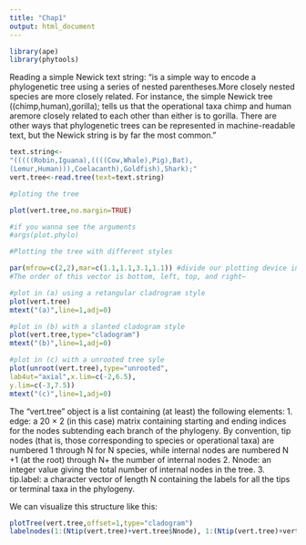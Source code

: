 ```yaml
---
title: "Chap1"
output: html_document
---
```


```r
library(ape)
library(phytools)
```

Reading a simple Newick text string:
"is a simple way to encode a phylogenetic tree using a series of nested parentheses.More closely nested species are more closely related. For instance, the simple Newick tree ((chimp,human),gorilla); tells us that the operational taxa chimp
and human aremore closely related to each other than either is to gorilla. There are other ways that phylogenetic
trees can be represented in machine-readable text, but the Newick string is by far the most common."

```r
text.string<-
"(((((Robin,Iguana),((((Cow,Whale),Pig),Bat),
(Lemur,Human))),Coelacanth),Goldfish),Shark);"
vert.tree<-read.tree(text=text.string)
```

```r
#ploting the tree

plot(vert.tree,no.margin=TRUE)

#if you wanna see the arguments
#args(plot.phylo)
```
```r
#Plotting the tree with different styles

par(mfrow=c(2,2),mar=c(1.1,1.1,3.1,1.1)) #divide our plotting device into four subplots for a 2 × 2 grid—
#The order of this vector is bottom, left, top, and right—

#plot in (a) using a retangular cladrogram style
plot(vert.tree)
mtext("(a)",line=1,adj=0)

#plot in (b) with a slanted cladogram style
plot(vert.tree,type="cladogram")
mtext("(b)",line=1,adj=0)

#plot in (c) with a unrooted tree syle
plot(unroot(vert.tree),type="unrooted",
lab4ut="axial",x.lim=c(-2,6.5),
y.lim=c(-3,7.5))
mtext("(c)",line=1,adj=0)
```

The "vert.tree" object is a list containing (at least) the following elements:
1. edge: a 20 × 2 (in this case) matrix containing starting and ending indices for the nodes
subtending each branch of the phylogeny. By convention, tip nodes (that is, those
corresponding to species or operational taxa) are numbered 1 through N for N species,
while internal nodes are numbered N +1 (at the root) through N+ the number of internal
nodes
2. Nnode: an integer value giving the total number of internal nodes in the tree.
3. tip.label: a character vector of length N containing the labels for all the tips or
terminal taxa in the phylogeny.

We can visualize this structure like this:

```r
plotTree(vert.tree,offset=1,type="cladogram")
labelnodes(1:(Ntip(vert.tree)+vert.tree$Nnode), 1:(Ntip(vert.tree)+vert.tree$Nnode),interactive=FALSE,cex=0.8)
```

